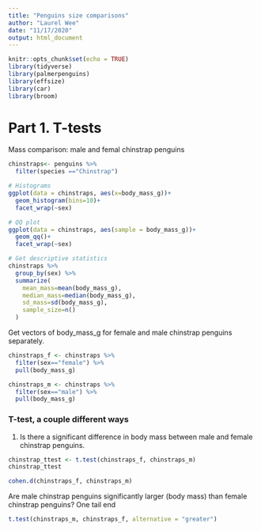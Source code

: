 ```yaml
---
title: "Penguins size comparisons"
author: "Laurel Wee"
date: "11/17/2020"
output: html_document
---
```


```r
knitr::opts_chunk$set(echo = TRUE)
library(tidyverse)
library(palmerpenguins)
library(effsize)
library(car)
library(broom)
```

# Part 1. T-tests

Mass comparison: male and femal chinstrap penguins
```r
chinstraps<- penguins %>% 
  filter(species =="Chinstrap")

# Histograms
ggplot(data = chinstraps, aes(x=body_mass_g))+
  geom_histogram(bins=10)+
  facet_wrap(~sex)

# QQ plot
ggplot(data = chinstraps, aes(sample = body_mass_g))+
  geom_qq()+
  facet_wrap(~sex)

# Get descriptive statistics
chinstraps %>% 
  group_by(sex) %>% 
  summarize(
    mean_mass=mean(body_mass_g),
    median_mass=median(body_mass_g),
    sd_mass=sd(body_mass_g),
    sample_size=n()
  )
```
Get vectors of body_mass_g for female and male chinstrap penguins separately.

```r
chinstraps_f <- chinstraps %>% 
  filter(sex=="female") %>% 
  pull(body_mass_g)

chinstraps_m <- chinstraps %>% 
  filter(sex=="male") %>% 
  pull(body_mass_g)

```

### T-test, a couple different ways

1. Is there a significant difference in body mass between male and female chinstrap penguins.

```r
chinstrap_ttest <- t.test(chinstraps_f, chinstraps_m)
chinstrap_ttest

cohen.d(chinstraps_f, chinstraps_m)
```
Are male chinstrap penguins significantly larger (body mass) than female chinstrap penguins?
One tail end

```r
t.test(chinstraps_m, chinstraps_f, alternative = "greater")
```

